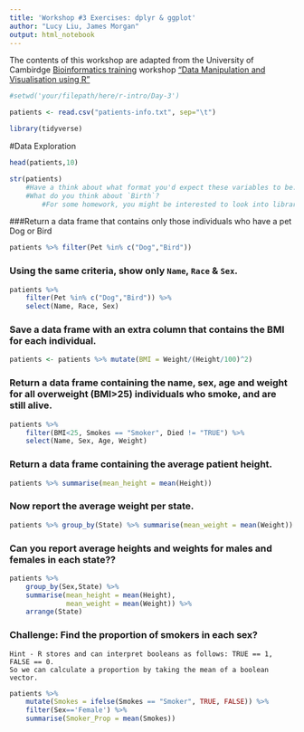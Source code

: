 ```yaml
---
title: 'Workshop #3 Exercises: dplyr & ggplot'
author: "Lucy Liu, James Morgan"
output: html_notebook
---
```


The contents of this workshop are adapted from the University of Cambirdge [Bioinformatics training](https://bioinfotraining.bio.cam.ac.uk/) workshop ["Data Manipulation and Visualisation using R"](http://bioinformatics-core-shared-training.github.io/r-intermediate/)



```r
#setwd('your/filepath/here/r-intro/Day-3')

patients <- read.csv("patients-info.txt", sep="\t")

library(tidyverse)
```

#Data Exploration
```r
head(patients,10)

str(patients)
    #Have a think about what format you'd expect these variables to be. 
    #What do you think about `Birth`? 
        #For some homework, you might be interested to look into library(lubridate)...
```

###Return a data frame that contains only those individuals who have a pet Dog or Bird
```r
patients %>% filter(Pet %in% c("Dog","Bird"))
```

### Using the same criteria, show only `Name`, `Race` & `Sex`.
```r
patients %>% 
    filter(Pet %in% c("Dog","Bird")) %>% 
    select(Name, Race, Sex)
```

### Save a data frame with an extra column that contains the BMI for each individual.

```r
patients <- patients %>% mutate(BMI = Weight/(Height/100)^2)
```

### Return a data frame containing the name, sex, age and weight for all overweight (BMI>25) individuals who smoke, and are still alive. 

```r
patients %>% 
    filter(BMI<25, Smokes == "Smoker", Died != "TRUE") %>% 
    select(Name, Sex, Age, Weight)
```

### Return a data frame containing the average patient height.
```r
patients %>% summarise(mean_height = mean(Height))
```
### Now report the average weight per state.
```r
patients %>% group_by(State) %>% summarise(mean_weight = mean(Weight))
```


### Can you report average heights and weights for males and females in each state??
```r
patients %>% 
    group_by(Sex,State) %>% 
    summarise(mean_height = mean(Height),
              mean_weight = mean(Weight)) %>% 
    arrange(State)
```

### Challenge: Find the proportion of smokers in each sex?
    Hint - R stores and can interpret booleans as follows: TRUE == 1, FALSE == 0. 
    So we can calculate a proportion by taking the mean of a boolean vector.
```r
patients %>% 
    mutate(Smokes = ifelse(Smokes == "Smoker", TRUE, FALSE)) %>% 
    filter(Sex=='Female') %>% 
    summarise(Smoker_Prop = mean(Smokes))
```
